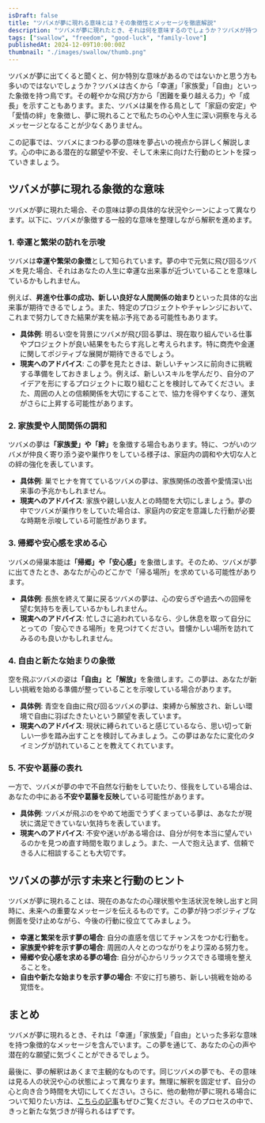 ```yaml
---
isDraft: false
title: "ツバメが夢に現れる意味とは？その象徴性とメッセージを徹底解説"
description: "ツバメが夢に現れたとき、それは何を意味するのでしょうか？ツバメが持つ「幸運」「家族愛」「帰郷」などの象徴を夢占いの視点から詳しく解説します。心の状態や未来へのヒントもご紹介します。"
tags: ["swallow", "freedom", "good-luck", "family-love"]
publishedAt: 2024-12-09T10:00:00Z
thumbnail: "./images/swallow/thumb.png"
---
```


ツバメが夢に出てくると聞くと、何か特別な意味があるのではないかと思う方も多いのではないでしょうか？ツバメは古くから「幸運」「家族愛」「自由」といった象徴を持つ鳥です。その軽やかな飛び方から「困難を乗り越える力」や「成長」を示すこともあります。また、ツバメは巣を作る鳥として「家庭の安定」や「愛情の絆」を象徴し、夢に現れることで私たちの心や人生に深い洞察を与えるメッセージとなることが少なくありません。

この記事では、ツバメにまつわる夢の意味を夢占いの視点から詳しく解説します。心の中にある潜在的な願望や不安、そして未来に向けた行動のヒントを探っていきましょう。

<TableOfContents />

## ツバメが夢に現れる象徴的な意味

ツバメが夢に現れた場合、その意味は夢の具体的な状況やシーンによって異なります。以下に、ツバメが象徴する一般的な意味を整理しながら解釈を進めます。

### 1. 幸運と繁栄の訪れを示唆

ツバメは<strong>幸運や繁栄の象徴</strong>として知られています。夢の中で元気に飛び回るツバメを見た場合、それはあなたの人生に幸運な出来事が近づいていることを意味しているかもしれません。

例えば、<strong>昇進や仕事の成功、新しい良好な人間関係の始まり</strong>といった具体的な出来事が期待できるでしょう。また、特定のプロジェクトやチャレンジにおいて、これまで努力してきた結果が実を結ぶ予兆である可能性もあります。

- <strong>具体例</strong>:
  明るい空を背景にツバメが飛び回る夢は、現在取り組んでいる仕事やプロジェクトが良い結果をもたらす兆しと考えられます。特に商売や金運に関してポジティブな展開が期待できるでしょう。
- <strong>現実へのアドバイス</strong>:
  この夢を見たときは、新しいチャンスに前向きに挑戦する準備をしておきましょう。例えば、新しいスキルを学んだり、自分のアイデアを形にするプロジェクトに取り組むことを検討してみてください。また、周囲の人との信頼関係を大切にすることで、協力を得やすくなり、運気がさらに上昇する可能性があります。

### 2. 家族愛や人間関係の調和

ツバメの夢は<strong>「家族愛」や「絆」</strong>を象徴する場合もあります。特に、つがいのツバメが仲良く寄り添う姿や巣作りをしている様子は、家庭内の調和や大切な人との絆の強化を表しています。

- <strong>具体例</strong>: 巣でヒナを育てているツバメの夢は、家族関係の改善や愛情深い出来事の予兆かもしれません。
- <strong>現実へのアドバイス</strong>:
  家族や親しい友人との時間を大切にしましょう。夢の中でツバメが巣作りをしていた場合は、家庭内の安定を意識した行動が必要な時期を示唆している可能性があります。

### 3. 帰郷や安心感を求める心

ツバメの帰巣本能は<strong>「帰郷」や「安心感」</strong>を象徴します。そのため、ツバメが夢に出てきたとき、あなたが心のどこかで「帰る場所」を求めている可能性があります。

- <strong>具体例</strong>:
  長旅を終えて巣に戻るツバメの夢は、心の安らぎや過去への回帰を望む気持ちを表しているかもしれません。
- <strong>現実へのアドバイス</strong>:
  忙しさに追われているなら、少し休息を取って自分にとっての「安心できる場所」を見つけてください。昔懐かしい場所を訪れてみるのも良いかもしれません。

### 4. 自由と新たな始まりの象徴

空を飛ぶツバメの姿は<strong>「自由」と「解放」</strong>を象徴します。この夢は、あなたが新しい挑戦を始める準備が整っていることを示唆している場合があります。

- <strong>具体例</strong>:
  青空を自由に飛び回るツバメの夢は、束縛から解放され、新しい環境で自由に羽ばたきたいという願望を表しています。
- <strong>現実へのアドバイス</strong>:
  現状に縛られていると感じているなら、思い切って新しい一歩を踏み出すことを検討してみましょう。この夢はあなたに変化のタイミングが訪れていることを教えてくれています。

### 5. 不安や葛藤の表れ

一方で、ツバメが夢の中で不自然な行動をしていたり、怪我をしている場合は、あなたの中にある<strong>不安や葛藤を反映</strong>している可能性があります。

- <strong>具体例</strong>:
  ツバメが飛ぶのをやめて地面でうずくまっている夢は、あなたが現状に満足できていない気持ちを表しています。
- <strong>現実へのアドバイス</strong>:
  不安や迷いがある場合は、自分が何を本当に望んでいるのかを見つめ直す時間を取りましょう。また、一人で抱え込まず、信頼できる人に相談することも大切です。

## ツバメの夢が示す未来と行動のヒント

ツバメが夢に現れることは、現在のあなたの心理状態や生活状況を映し出すと同時に、未来への重要なメッセージを伝えるものです。この夢が持つポジティブな側面を受け止めながら、今後の行動に役立ててみましょう。

- <strong>幸運と繁栄を示す夢の場合</strong>: 自分の直感を信じてチャンスをつかむ行動を。
- <strong>家族愛や絆を示す夢の場合</strong>: 周囲の人々とのつながりをより深める努力を。
- <strong>帰郷や安心感を求める夢の場合</strong>: 自分が心からリラックスできる環境を整えることを。
- <strong>自由や新たな始まりを示す夢の場合</strong>: 不安に打ち勝ち、新しい挑戦を始める覚悟を。

## まとめ

ツバメが夢に現れるとき、それは「幸運」「家族愛」「自由」といった多彩な意味を持つ象徴的なメッセージを含んでいます。この夢を通じて、あなたの心の声や潜在的な願望に気づくことができるでしょう。

最後に、夢の解釈はあくまで主観的なものです。同じツバメの夢でも、その意味は見る人の状況や心の状態によって異なります。無理に解釈を固定せず、自分の心と向き合う時間を大切にしてください。さらに、他の動物が夢に現れる場合について知りたい方は、<a href='/article/animal-dreams'>こちらの記事</a>もぜひご覧ください。そのプロセスの中で、きっと新たな気づきが得られるはずです。
